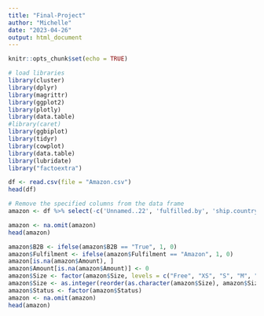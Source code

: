 ```yaml
---
title: "Final-Project"
author: "Michelle"
date: "2023-04-26"
output: html_document
---
```


```r
knitr::opts_chunk$set(echo = TRUE)
```

```r
# load libraries
library(cluster)
library(dplyr)
library(magrittr)
library(ggplot2)
library(plotly)
library(data.table)
#library(caret)
library(ggbiplot)
library(tidyr)
library(cowplot)
library(data.table)
library(lubridate)
library("factoextra")
```


```r
df <- read.csv(file = "Amazon.csv")
head(df)
```
```r
# Remove the specified columns from the data frame
amazon <- df %>% select(-c('Unnamed..22', 'fulfilled.by', 'ship.country', 'currency', 'Sales.Channel', 'currency', 'Courier.Status','promotion.ids'))

amazon <- na.omit(amazon)
head(amazon)
```
```r
amazon$B2B <- ifelse(amazon$B2B == "True", 1, 0)
amazon$Fulfilment <- ifelse(amazon$Fulfilment == "Amazon", 1, 0)
amazon[is.na(amazon$Amount), ]
amazon$Amount[is.na(amazon$Amount)] <- 0
amazon$Size <- factor(amazon$Size, levels = c("Free", "XS", "S", "M", "L", "XL", "XXL", "3XL", "4XL", "5XL", "6XL"))
amazon$Size <- as.integer(reorder(as.character(amazon$Size), amazon$Size))
amazon$Status <- factor(amazon$Status)
amazon <- na.omit(amazon)
head(amazon)
```


